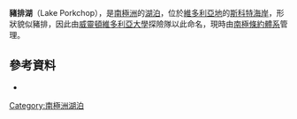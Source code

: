 {{coord|78|16|S|163|8|E|display=title}}

'''豬排湖'''（Lake Porkchop），是[[南極洲|南極洲]]的[[湖泊|湖泊]]，位於[[維多利亞地|維多利亞地]]的[[斯科特海岸|斯科特海岸]]，形狀貌似豬排，因此由[[威靈頓維多利亞大學|威靈頓維多利亞大學]]探險隊以此命名，現時由[[南極條約體系|南極條約體系]]管理。

==參考資料==
*{{usgs-gazetteer}}

{{DEFAULTSORT:Lake Porkchop}}
[[Category:南極洲湖泊|Category:南極洲湖泊]]


{{ScottCoast-geo-stub}}